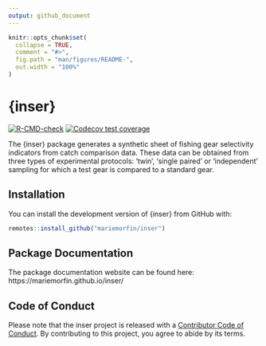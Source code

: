 ```yaml
---
output: github_document
---
```


<!-- README.md is generated from README.Rmd. Please edit that file -->

```r
knitr::opts_chunk$set(
  collapse = TRUE,
  comment = "#>",
  fig.path = "man/figures/README-",
  out.width = "100%"
)
```

# {inser}

<!-- badges: start -->
[![R-CMD-check](https://github.com/mariemorfin/inser/actions/workflows/R-CMD-check.yaml/badge.svg)](https://github.com/mariemorfin/inser/actions/workflows/R-CMD-check.yaml)
[![Codecov test coverage](https://codecov.io/gh/mariemorfin/inser/branch/main/graph/badge.svg)](https://app.codecov.io/gh/mariemorfin/inser?branch=main)
<!-- badges: end -->

The {inser} package generates a synthetic sheet of fishing gear selectivity indicators from 
catch comparison data. These data can be obtained from three types of experimental protocols: 
'twin', 'single paired' or 'independent' sampling for which a test gear is compared to a standard gear.

## Installation

You can install the development version of {inser} from GitHub with:

```r
remotes::install_github("mariemorfin/inser")
```

## Package Documentation

The package documentation website can be found here: https://mariemorfin.github.io/inser/

## Code of Conduct
  
Please note that the inser project is released with a [Contributor Code of Conduct](https://mariemorfin.github.io/inser/CODE_OF_CONDUCT.html). By contributing to this project, you agree to abide by its terms.
